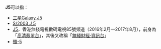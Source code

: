 {{DisambigNav|J|5}}
'''J5'''可以指： 
* [[三星Galaxy_J5|三星Galaxy J5]]
* [[S/2003_J_5|S/2003 J 5]]
* [[J5|J5]]，香港無綫電視數碼電視85號頻道（2016年2月—2017年8月），前身為「[[高清翡翠台|高清翡翠台]]」，其後又改稱「[[無綫財經·資訊台|無綫財經·資訊台]]」
* [[殲-5|殲-5]]
{{Disambiguation}}